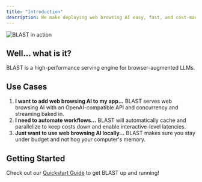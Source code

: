 ```yaml
---
title: "Introduction"
description: We make deploying web browsing AI easy, fast, and cost-manageable.
---
```


![BLAST in action](/assets/blast_ui_gif.gif)

## Well... what is it?

BLAST is a high-performance serving engine for browser-augmented LLMs.

## Use Cases

1. **I want to add web browsing AI to my app...** BLAST serves web browsing AI with an OpenAI-compatible API and concurrency and streaming baked in.
2. **I need to automate workflows...** BLAST will automatically cache and parallelize to keep costs down and enable interactive-level latencies.
3. **Just want to use web browsing AI locally...** BLAST makes sure you stay under budget and not hog your computer's memory.

## Getting Started

Check out our [Quickstart Guide](/get-started/quickstart) to get BLAST up and running!